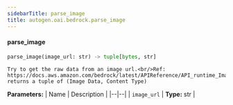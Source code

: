```yaml
---
sidebarTitle: parse_image
title: autogen.oai.bedrock.parse_image
---
```


<code class="doc-symbol doc-symbol-heading doc-symbol-function"></code>
#### parse_image

```python
parse_image(image_url: str) -> tuple[bytes, str]
```

    Try to get the raw data from an image url.<br/>Ref: https://docs.aws.amazon.com/bedrock/latest/APIReference/API_runtime_ImageSource.html
    returns a tuple of (Image Data, Content Type)

<b>Parameters:</b>
| Name | Description |
|--|--|
| `image_url` | **Type:** str |

<br />